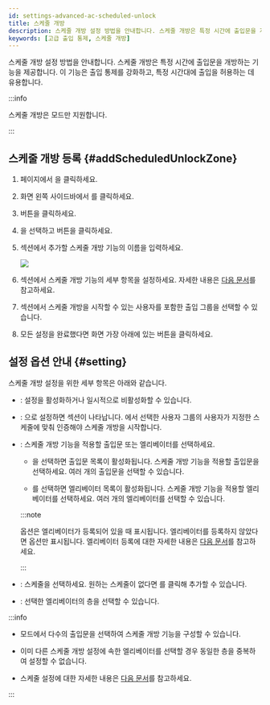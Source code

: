 ```yaml
---
id: settings-advanced-ac-scheduled-unlock
title: 스케줄 개방
description: 스케줄 개방 설정 방법을 안내합니다. 스케줄 개방은 특정 시간에 출입문을 개방하는 기능을 제공합니다.
keywords: [고급 출입 통제, 스케줄 개방]
---
```


스케줄 개방 설정 방법을 안내합니다. 스케줄 개방은 특정 시간에 출입문을 개방하는 기능을 제공합니다. 이 기능은 출입 통제를 강화하고, 특정 시간대에 출입을 허용하는 데 유용합니다.

:::info

스케줄 개방은 <Cmd sid='zone.globalZone.local' product='2' /> 모드만 지원합니다.

:::

## 스케줄 개방 등록 {#addScheduledUnlockZone}

1. <Cmd sid='shell.header.launcher' /> 페이지에서 <Cmd sid='shell.header.setting' />을 클릭하세요.

1. 화면 왼쪽 사이드바에서 <Cmd sid='setting.menu.advancedAc.root' />를 클릭하세요.

1. <Cmd sid='button.func.addZone' product='2' /> 버튼을 클릭하세요.

1. <Cmd sid='zone.scheduledUnlock' product='2' />을 선택하고 <Cmd sid='button.apply' product='2' /> 버튼을 클릭하세요.

1. <Cmd sid='common.info' product='2' /> 섹션에서 추가할 스케줄 개방 기능의 이름을 입력하세요.

    <Image src='/img/biostarx-settings-adv-ac-add-schedule-unlock.png' />

1. <Cmd sid='common.setting' product='2' /> 섹션에서 스케줄 개방 기능의 세부 항목을 설정하세요. 자세한 내용은 [다음 문서](#setting)를 참고하세요.

1. <Cmd sid='zone.forcedUnlock.firstManInTitle' product='2' /> 섹션에서 스케줄 개방을 시작할 수 있는 사용자를 포함한 출입 그룹을 선택할 수 있습니다.

1. 모든 설정을 완료했다면 화면 가장 아래에 있는 <Cmd sid='button.apply' product='2' /> 버튼을 클릭하세요.


## 설정 옵션 안내 {#setting}

스케줄 개방 설정을 위한 세부 항목은 아래와 같습니다.

* <Cmd sid='zone.pause.activatedAndDeactivated' product='2' />: 설정을 활성화하거나 일시적으로 비활성화할 수 있습니다.

* <Cmd sid='zone.forcedUnlock.firstManIn' product='2' />: <Cmd sid='zone.pause.activated' product='2' />으로 설정하면 <Cmd sid='zone.forcedUnlock.firstManInTitle' product='2' /> 섹션이 나타납니다. <Cmd sid='zone.forcedUnlock.firstManInGroups' product='2' />에서 선택한 사용자 그룹의 사용자가 지정한 스케줄에 맞춰 인증해야 스케줄 개방을 시작합니다.

* <Cmd sid='zone.selectoption' product='2' />: 스케줄 개방 기능을 적용할 출입문 또는 엘리베이터를 선택하세요.

  * <Cmd sid='common.door' product='2' />을 선택하면 출입문 목록이 활성화됩니다. 스케줄 개방 기능을 적용할 출입문을 선택하세요. 여러 개의 출입문을 선택할 수 있습니다.

  * <Cmd sid='common.elevator' product='2' />를 선택하면 엘리베이터 목록이 활성화됩니다. 스케줄 개방 기능을 적용할 엘리베이터를 선택하세요. 여러 개의 엘리베이터를 선택할 수 있습니다.

  :::note

  <Cmd sid='zone.selectoption' product='2' /> 옵션은 엘리베이터가 등록되어 있을 때 표시됩니다. 엘리베이터를 등록하지 않았다면 <Cmd sid='common.door' product='2' /> 옵션만 표시됩니다. 엘리베이터 등록에 대한 자세한 내용은 [다음 문서](settings-elevators-add)를 참고하세요.

  :::

* <Cmd sid='common.schedule' product='2' />: 스케줄을 선택하세요. 원하는 스케줄이 없다면 <Cmd sid='button.plusAddSchedule' product='2' />를 클릭해 추가할 수 있습니다.

* <Cmd sid='common.floor' product='2' />: 선택한 엘리베이터의 층을 선택할 수 있습니다.

:::info

* <Cmd sid='zone.globalZone.local' product='2' /> 모드에서 다수의 출입문을 선택하여 스케줄 개방 기능을 구성할 수 있습니다.

* 이미 다른 스케줄 개방 설정에 속한 엘리베이터를 선택할 경우 동일한 층을 중복하여 설정할 수 없습니다.

* 스케줄 설정에 대한 자세한 내용은 [다음 문서](settings-schedule)를 참고하세요.

:::